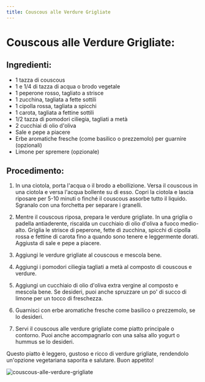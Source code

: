 ```yaml
---
title: Couscous alle Verdure Grigliate
---
```


# Couscous alle Verdure Grigliate:

## Ingredienti:

- 1 tazza di couscous
- 1 e 1/4 di tazza di acqua o brodo vegetale
- 1 peperone rosso, tagliato a strisce
- 1 zucchina, tagliata a fette sottili
- 1 cipolla rossa, tagliata a spicchi
- 1 carota, tagliata a fettine sottili
- 1/2 tazza di pomodori ciliegia, tagliati a metà
- 2 cucchiai di olio d'oliva
- Sale e pepe a piacere
- Erbe aromatiche fresche (come basilico o prezzemolo) per guarnire (opzionali)
- Limone per spremere (opzionale)

## Procedimento:

1. In una ciotola, porta l'acqua o il brodo a ebollizione. Versa il couscous in una ciotola e versa l'acqua bollente su di esso. Copri la ciotola e lascia riposare per 5-10 minuti o finché il couscous assorbe tutto il liquido. Sgranalo con una forchetta per separare i granelli.

2. Mentre il couscous riposa, prepara le verdure grigliate. In una griglia o padella antiaderente, riscalda un cucchiaio di olio d'oliva a fuoco medio-alto. Griglia le strisce di peperone, fette di zucchina, spicchi di cipolla rossa e fettine di carota fino a quando sono tenere e leggermente dorati. Aggiusta di sale e pepe a piacere.

3. Aggiungi le verdure grigliate al couscous e mescola bene.

4. Aggiungi i pomodori ciliegia tagliati a metà al composto di couscous e verdure.

5. Aggiungi un cucchiaio di olio d'oliva extra vergine al composto e mescola bene. Se desideri, puoi anche spruzzare un po' di succo di limone per un tocco di freschezza.

6. Guarnisci con erbe aromatiche fresche come basilico o prezzemolo, se lo desideri.

7. Servi il couscous alle verdure grigliate come piatto principale o contorno. Puoi anche accompagnarlo con una salsa allo yogurt o hummus se lo desideri.

Questo piatto è leggero, gustoso e ricco di verdure grigliate, rendendolo un'opzione vegetariana saporita e salutare. Buon appetito!

<img
  src="https://source.unsplash.com/aliments-cuits-sur-un-bol-en-ceramique-bleu-XL3UhgGNa8c"
  alt="couscous-alle-verdure-grigliate"
/>
